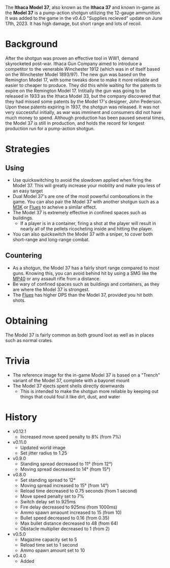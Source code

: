 The **Ithaca Model 37**, also known as the **Ithaca 37** and known in-game as the **Model 37** is a pump-action shotgun utilizing the 12-gauge ammunition. It was added to the game in the v0.4.0 "Supplies recieved" update on June 17th, 2023. It has high damage, but short range and lots of recoil. 

# Background
After the shotgun was proven an effective tool in WW1, demand skyrocketed post-war. Ithaca Gun Company aimed to introduce a competitor to the venerable Winchester 1912 (which was in of itself based on the Winchester Model 1893/97). The new gun was based on the Remington Model 17, with some tweaks done to make it more reliable and easier to cheaper to produce. They did this while waiting for the patents to expire on the Remington Model 17. Intitially the gun was going to be released in 1933 as the Ithaca Model 33, but the company discovered that they had missed some patents by the Model 17's designer, John Pederson. Upon these patents expiring in 1937, the shotgun was released. It was not very successful initially, as war was imminent and consumers did not have much money to spend. Although production has been paused several times, the Model 37 is still in production, and holds the record for longest production run for a pump-action shotgun.

# Strategies
## Using
- Use quickswitching to avoid the slowdown applied when firing the Model 37. This will greatly increase your mobility and make you less of an easy target
- Dual Model 37's are one of the most powerful combonations in the game. You can also pair the Model 37 with another shotgun such as a [M3K](/weapons/guns/m3k) or [Flues](/weapons/guns/flues) to acheive a similar effect.
- The Model 37 is extremely effective in confined spaces such as buildings.
  - If a player is in a container, firing a shot at the player will result in nearly all of the pellets ricocheting inside and hitting the player.
- You can also quickswitch the Model 37 with a sniper, to cover both short-range and long-range combat.

## Countering
- As a shotgun, the Model 37 has a fairly short range compared to most guns. Knowing this, you can avoid behind hit by using a SMG like the [MP40](/weapons/guns/mp40) or any assault rifle from a distance.
- Be wary of confined spaces such as buildings and containers, as they are where the Model 37 is strongest.
- The [Flues](/weapons/guns/flues) has higher DPS than the Model 37, provided you hit both shots.

# Obtaining
The Model 37 is fairly common as both ground loot as well as in places such as normal crates.

# Trivia
- The reference image for the in-game Model 37 is based on a "Trench" variant of the Model 37, complete with a bayonet mount
- The Model 37 ejects spent shells directly downwards
  - This is intended to make the shotgun more reliable by keeping out things that could foul it like dirt, dust, and water

# History
- v0.12.1
  - Increased move speed penalty to 8% (from 7%)
- v0.11.0
  - Updated world image
  - Set jitter radius to 1.25
- v0.9.0
  - Standing spread decreased to 11° (from 12°)
  - Moving spread decreased to 14° (from 15°)
- v0.8.0
  - Set standing spread to 12°
  - Moving spread increased to 15° (from 14°)
  - Reload time decreased to 0.75 seconds (from 1 second)
  - Move speed penalty set to 7%
  - Switch delay set to 925ms
  - Fire delay decreased to 925ms (from 1000ms)
  - Ammo spawn amaount increased to 15 (from 10)
  - Bullet speed decreased to 0.16 (from 0.35)
  - Max bullet distance decreased to 48 (from 64)
  - Obstacle multiplier decreased to 1 (from 2)
- v0.5.0
  - Magazine capacity set to 5
  - Reload time set to 1 second
  - Ammo spawn amount set to 10
- v0.4.0
  - Added
